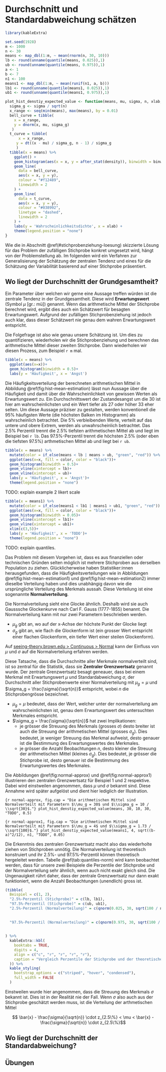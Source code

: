 # Durchschnitt und Standardabweichung schätzen

```r
library(kableExtra)

set.seed(1928)
m <- 1000
n <- 30
means <- map_dbl(1:m, ~ mean(rnorm(n, 30, 10)))
lb <- round(unname(quantile(means, 0.025)),1)
ub <- round(unname(quantile(means, 0.975)),1)
a <- 1
b <- 7
n1 <- 100
means1 <- map_dbl(1:m, ~ mean(runif(n1, a, b)))
lb1 <- round(unname(quantile(means1, 0.025)),1)
ub1 <- round(unname(quantile(means1, 0.975)),1)

plot_hist_denstiy_expected_value <- function(means, mu, sigma, n, xlab, binwidth){
  sigma_g <- sigma / sqrt(n)
  x_range <- seq(min(means), max(means), by = 0.01)
  bell_curve = tibble(
    x = x_range,
    y = dnorm(x, mu, sigma_g)
   )
  t_curve = tibble(
      x = x_range,
     y = dt((x - mu) / sigma_g, n - 1) / sigma_g
     )
  tibble(x = means) %>%
    ggplot() +
    geom_histogram(aes(x = x, y = after_stat(density)), binwidth = binwidth) +
    geom_line(
      data = bell_curve,
      aes(x = x, y = y),
      colour = "#f12489",
      linewidth = 2
    ) +
    geom_line(
      data = t_curve,
      aes(x = x, y = y),
      colour = "#038992", 
      linetype = "dashed",
      linewidth = 2
    ) +
    labs(y = 'Wahrscheinlichkeitsdichte', x = xlab) +
    theme(legend.position = "none")
}
```

Wie die in Abschnitt \@ref(#stichprobenziehung-loesung) skizzierte Lösung für das Problem der zufälligen Stichprobe konkret umgesetzt wird, hängt von der Problemstellung ab. Im folgenden wird ein Verfahren zur Generalisierung der Schätzung der zentralen Tendenz und eines für die Schätzung der Variabilität basierend auf einer Stichprobe präsentiert.

## Wo liegt der Durchschnitt der Grundgesamtheit?

Ein Parameter über welchen wir gerne eine Aussage treffen würden ist die zentrale Tendenz in der Grundgesamtheit. [Diese wird **Erwartungswert** (Symbol $\mu$ [gr.: mü]) genannt.]{.customdef #customdef-erwartungswert} Wenn das arithmetische Mittel der Stichprobe berechnet wird, ergibt dies auch ein Schätzwert für besagten Erwartungswert. Aufgrund der zufälligen Stichprobenziehung ist jedoch auch klar, dass dieser Schätzwert nie genau dem wahren Erwartungswert entspricht. 

Die Folgefrage ist also wie genau unsere Schätzung ist. Um dies zu quantifizieren, wiederholen wir die Stichprobenziehung und berechnen das arithmetische Mittel dieser zweiten Stichprobe. Dann wiederholen wir diesen Prozess, zum Beispiel `r m` mal.

```r
tibble(x = means) %>% 
  ggplot(aes(x=x))+
  geom_histogram(binwidth = 0.5)+
  labs(y = 'Häufigkeit', x = 'Angst')
```

Die Häufigkeitsverteilung der berechneten arithmetischen Mittel in Abbildung \@ref(fig:hist-mean-estimation) lässt nun Aussage über die Häufigkeit und damit über die Wahrscheinlichkeit von gewissen Werten als Erwartungswert zu. Ein Durchschnittswert der Zustandesangst um die 30 ist hier am wahrscheinlichsten und ein Wert tiefer als 27 oder höher 33 eher selten. Um diese Aussage präziser zu gestalten, werden konventionell die 95% häufigsten Werte (die höchsten Balken im Histogramm) als wahrscheinlich betrachtet. Die 5% verbleibenden Werte, verteilt auf das untere und obere Extrem, werden als unwahrscheinlich betrachtet. Das 2.5% Perzentil trennt die 2.5% tiefsten arithmetischen Mittel ab und liegt im Beispiel bei `r lb`. Das 97.5%-Perzentil trennt die höchsten 2.5% (oder eben die tiefsten 97.5%) arthmetischen Mittel ab  und liegt bei `r ub`. 


```r
tibble(x = means) %>% 
  mutate(color = if_else(means < lb | means > ub, "green", "red")) %>% 
  ggplot(aes(x=x, fill = color, color = "black"))+
  geom_histogram(binwidth = 0.5)+
  geom_vline(xintercept = lb)+
  geom_vline(xintercept = ub)+
  labs(y = 'Häufigkeit', x = 'Angst')+
  theme(legend.position = "none")
```

TODO: explain example 2 likert scale


```r
tibble(x = means1) %>% 
  mutate(color = if_else(means1 < lb1 | means1 > ub1, "green", "red")) %>% 
  ggplot(aes(x=x, fill = color, color = "black"))+
  geom_histogram(binwidth = 0.05)+
  geom_vline(xintercept = lb1)+
  geom_vline(xintercept = ub1)+
  xlim(c(3,5))+
  labs(y = 'Häufigkeit', x = 'TODO')+
  theme(legend.position = "none")
```
TODO: explain quantiles.

Das Problem mit diesem Vorgehen ist, dass es aus finanziellen oder technischen Gründen selten möglich ist mehrere Stichproben aus derselben Population zu ziehen. Glücklicherweise haben Statistiker:innen herausgefunden, dass die Häufigkeitsverteilungen wie in Abbildungen \@ref(fig:hist-mean-estimation1) und \@ref(fig:hist-mean-estimation2) immer dieselbe Verteilung haben und dies unabhängig davon wie die ursprüngliche Verteilung des Merkmals aussah. [Diese Verteilung ist eine sogenannte **Normalverteilung**]{.customdef #customdef-normalverteilung}. 

Die Normalverteilung sieht eine Glocke ähnlich. Deshalb wird sie auch Gausssche Glockenkurve nach Carl F. Gauss (1777-1855) benannt. Die Normalverteilung kann mit nur zwei Parametern beschrieben werden. 

- $\mu_g$ gibt an, wo auf der x-Achse der höchste Punkt der Glocke liegt
- $\sigma_g$ gibt an, wie flach die Glockenform ist (ein grosser Wert entspricht einer flachen Glockenform, ein tiefer Wert einer steilen Glockenform).

Auf [seeing-theory.brown.edu > Continuous > Normal](https://seeing-theory.brown.edu/probability-distributions/index.html#section2) kann der Einfluss von $\mu$ und $\sigma$ auf die Normalverteilung erfahren werden. 

[Diese Tatsache, dass die Durchschnitte aller Merkmale normalverteilt sind, ist so zentral für die Statistik, dass sie **Zentraler Grenzwertsatz** genannt wurde.]{.customdef #customdef-zentraler-grenzwertsatz} Der zentrale Grenzwertsatz besagt geneauer, dass bei einem Merkmal mit Erwartungswert $\mu$ und Standardabweichung $\sigma$, der Durchschnitt aller Stichprobenwerte einer Normalverteilung mit $\mu_g = \mu$ und $\sigma_g = \frac{\sigma}{\sqrt{n}}$ entspricht, wobei $n$ die Stichprobengrösse bezeichnet.

:::{.remark}
- $\mu_g = \mu$ bedeutet, dass der Wert, welcher unter der normalverteilung am wahrscheinlichsten ist, genau dem Erwartungswert des untersuchten Merkmales entspricht.
- $\sigma_g = \frac{\sigma}{\sqrt{n}}$ hat zwei Implikationen:
  - je grösser die Streuung des Merkmals (grosses $\sigma$) desto breiter ist auch die Streuung der arithmetischen Mittel (grosses $\sigma_g$). Dies bedeutet, je weniger Streuung das Merkmal aufweist, desto genauer ist die Bestimmung des Erwartungswertes des Merkmales.
  - je grösser die Anzahl Beobachtungen $n$, desto kleiner die Streuung der arithmetischen Mittel (kleines $\sigma_g$). Dies bedeutet, je grösser die Stichprobe ist, desto genauer ist die Bestimmung des Erwartungswertes des Merkmales.
:::

Die Abbildungen \@ref(fig:normal-approx) und \@ref(fig:normal-approx1) illustrieren den zentralen Grenzwertsatz für Beispiel 1 und 2 respektive. Dabei wird einstweilen angenommen, dass $\mu$ und $\sigma$ bekannt sind. Diese Annahme wird später aufgelöst und dient hier lediglich der Illustration.

```{r normal-approx, fig.cap = "Die arithmetischen Mittel sind Normalverteilt mit Parametern $\\mu_g = 30$ und $\\sigma_g = 10 / \\sqrt{30}$."}
plot_hist_denstiy_expected_value(means, 30, 10, 30, "TODO", 0.5)
```

```{r normal-approx1, fig.cap = "Die arithmetischen Mittel sind Normalverteilt mit Parametern $\\mu_g = 4$ und $\\sigma_g = 1.73 / \\sqrt{100}$."}
plot_hist_denstiy_expected_value(means1, 4, sqrt((b-a)^2/12), n1, "TODO", 0.05)
```

Die Erkenntnis des zentralen Grenzwertsatz macht also das wiederholte ziehen von Stichproben unnötig. Die Normalverteilung ist theoretisch konstruiert und ihr 2.5%- und 97.5%-Perzentil können theoretisch hergeleitet werden. Tabelle \@ref(tab:quantiles-norm) wird kann beobachtet werden, dass für unsere zwei Beispiele die Perzentile der Stichprobe und der Normalverteilung sehr ähnlich, wenn auch nicht exakt gleich sind. Die Ungenauigkeit rührt daher, dass der zentrale Grenzwertsatz nur dann exakt funktioniert, wenn die Anzahl Beobachtungen (unendlich) gross ist.


```r
(tibble(
  Beispiel = c(1, 2),
  "2.5%-Perzentil (Stichprobe)" = c(lb, lb1),
  "97.5%-Perzentil (Stichprobe)" = c(ub, ub1),
  "2.5%-Perzentil (Normalverteilung)" = c(qnorm(0.025, 30, sqrt(100 / n)), qnorm(0.025, (b +
                                                                                           a) / 2, sqrt(((b - a) ^ 2 / 12
                                                                                           ) / n1))),
  "97.5%-Perzentil (Normalverteilung)" = c(qnorm(0.975, 30, sqrt(100 / n)), qnorm(0.975, (b +
                                                                                            a) / 2, sqrt(((b - a) ^ 2 / 12
                                                                                            ) / n1)))
) %>%
  kableExtra::kbl(
    booktabs = TRUE,
    digits = 4,
    align = c("c", "r", "r", "r", "r"),
    caption = "Vergleich Perzentile der Stichprobe und der theoretischen Verteilung."
  )) %>%
  kable_styling(
    bootstrap_options = c("striped", "hover", "condensed"),
    full_width = FALSE
  )
```

Einstweilen wurde hier angenommen, dass die Streuung des Merkmals $\sigma$ bekannt ist. Dies ist in der Realität nie der Fall. Wenn $\sigma$ also auch aus der Stichprobe geschätzt werden muss, ist die Verteilung der arthmetischen Mittel 

$$ \bar{x} - \frac{\sigma}{\sqrt{n}} \cdot z_{2.5\%} < \mu < \bar{x} - \frac{\sigma}{\sqrt{n}} \cdot z_{2.5\%}$$



## Wo liegt der Durchschnitt der Standardabweichung?

## Übungen
